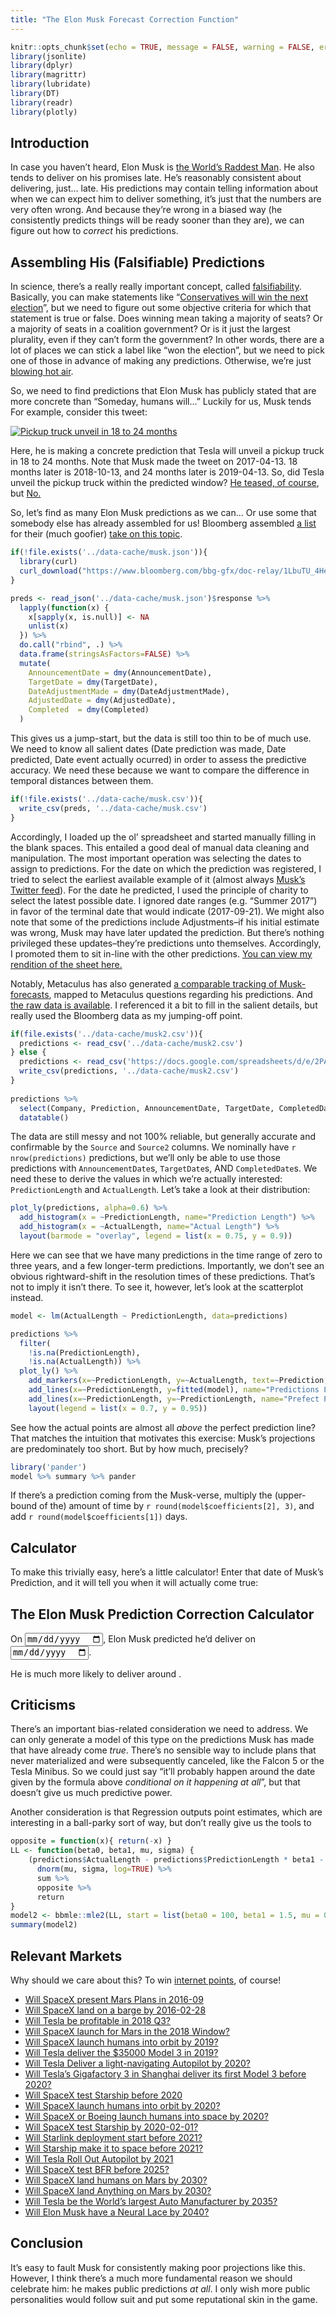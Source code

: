 ```yaml
---
title: "The Elon Musk Forecast Correction Function"
---
```


```r
knitr::opts_chunk$set(echo = TRUE, message = FALSE, warning = FALSE, error = FALSE)
library(jsonlite)
library(dplyr)
library(magrittr)
library(lubridate)
library(DT)
library(readr)
library(plotly)
```

## Introduction

In case you haven't heard, Elon Musk is [the World's Raddest Man](https://waitbutwhy.com/2015/05/elon-musk-the-worlds-raddest-man.html). He also tends to deliver on his promises late. He's reasonably consistent about delivering, just... late. His predictions may contain telling information about when we can expect him to deliver something, it's just that the numbers are very often wrong. And because they're wrong in a biased way (he consistently predicts things will be ready sooner than they are), we can figure out how to *correct* his predictions.

## Assembling His (Falsifiable) Predictions

In science, there's a really really important concept, called [falsifiability](https://en.wikipedia.org/wiki/Falsifiability). Basically, you can make statements like "[Conservatives will win the next election](https://www.metaculus.com/questions/3264/how-many-seats-will-the-conservative-and-unionist-party-win-in-the-next-uk-general-election/)", but we need to figure out some objective criteria for which that statement is true or false. Does winning mean taking a majority of seats? Or a majority of seats in a coalition government? Or is it just the largest plurality, even if they can't form the government? In other words, there are a lot of places we can stick a label like "won the election", but we need to pick one of those in advance of making any predictions. Otherwise, we're just [blowing hot air](https://www.hamilton.edu/documents/Analysis-of-Forcast-Accuracy-in-the-Political-Media.pdf).

So, we need to find predictions that Elon Musk has publicly stated that are more concrete than "Someday, humans will..." Luckily for us, Musk tends For example, consider this tweet:

[![Pickup truck unveil in 18 to 24 months](https://aaboyles.github.io/Essays/imgs/Elon.PNG)](https://twitter.com/elonmusk/status/852581322451111936)

Here, he is making a concrete prediction that Tesla will unveil a pickup truck in 18 to 24 months. Note that Musk made the tweet on 2017-04-13. 18 months later is 2018-10-13, and 24 months later is 2019-04-13. So, did Tesla unveil the pickup truck within the predicted window? [He teased, of course](https://twitter.com/elonmusk/status/1106714774694297601/photo/1), but [No.](https://twitter.com/elonmusk/status/1170401244310949888)

So, let's find as many Elon Musk predictions as we can... Or use some that somebody else has already assembled for us! Bloomberg assembled [a list](https://www.bloomberg.com/bbg-gfx/doc-relay/1LbuTU_4Hezk524N_j7hHhDhgbYBuacuX3frK4TzyGrY/data.json) for their (much goofier) [take on this topic](https://www.bloomberg.com/features/elon-musk-goals/). 

```r
if(!file.exists('../data-cache/musk.json')){
  library(curl)
  curl_download("https://www.bloomberg.com/bbg-gfx/doc-relay/1LbuTU_4Hezk524N_j7hHhDhgbYBuacuX3frK4TzyGrY/data.json", '../data-cache/musk.json')
}

preds <- read_json('../data-cache/musk.json')$response %>%
  lapply(function(x) {
    x[sapply(x, is.null)] <- NA
    unlist(x)
  }) %>%
  do.call("rbind", .) %>%
  data.frame(stringsAsFactors=FALSE) %>%
  mutate(
    AnnouncementDate = dmy(AnnouncementDate),
    TargetDate = dmy(TargetDate),
    DateAdjustmentMade = dmy(DateAdjustmentMade),
    AdjustedDate = dmy(AdjustedDate),
    Completed  = dmy(Completed)
  )
```

This gives us a jump-start, but the data is still too thin to be of much use. We need to know all salient dates (Date prediction was made, Date predicted, Date event actually ocurred) in order to assess the predictive accuracy. We need these because we want to compare the difference in temporal distances between them.

```r
if(!file.exists('../data-cache/musk.csv')){
  write_csv(preds, '../data-cache/musk.csv')
}
```

Accordingly, I loaded up the ol' spreadsheet and started manually filling in the blank spaces. This entailed a good deal of manual data cleaning and manipulation. The most important operation was selecting the dates to assign to predictions. For the date on which the prediction was registered, I tried to select the earliest available example of it (almost always [Musk's Twitter feed](https://twitter.com/elonmusk)). For the date he predicted, I used the principle of charity to select the latest possible date. I ignored date ranges (e.g. "Summer 2017") in favor of the terminal date that would indicate (2017-09-21). We might also note that some of the predictions include Adjustments--if his initial estimate was wrong, Musk may have later updated the prediction. But there's nothing privileged these updates--they're predictions unto themselves. Accordingly, I promoted them to sit in-line with the other predictions. [You can view my rendition of the sheet here.](https://docs.google.com/spreadsheets/d/1rRD3CsQLuiglHqma778PCOtAOODcjIs94xcdhRQ6uJE)

Notably, Metaculus has also generated [a comparable tracking of Musk-forecasts](https://www.metaculus.com/visualizations/elon-musk-timeline/), mapped to Metaculus questions regarding his predictions. And [the raw data is available](https://www.metaculus.com/visualizations/elon-musk-timeline/data/). I referenced it a bit to fill in the salient details, but really used the Bloomberg data as my jumping-off point.

```r
if(file.exists('../data-cache/musk2.csv')){
  predictions <- read_csv('../data-cache/musk2.csv')
} else {
  predictions <- read_csv('https://docs.google.com/spreadsheets/d/e/2PACX-1vT2680-9o56BFlxnt6pEaX63-3bAJ-YWmDCrDQ-Al6Se_NCMBcznCzQElMLSD5L2NZk_o1psoXkpBXG/pub?gid=0&single=true&output=csv')
  write_csv(predictions, '../data-cache/musk2.csv')
}
  
predictions %>%
  select(Company, Prediction, AnnouncementDate, TargetDate, CompletedDate) %>%
  datatable()
```

The data are still messy and not 100% reliable, but generally accurate and confirmable by the `Source` and `Source2` columns. We nominally have `r nrow(predictions)` predictions, but we'll only be able to use those predictions with `AnnouncementDate`s, `TargetDate`s, AND `CompletedDate`s. We need these to derive the values in which we're actually interested: `PredictionLength` and `ActualLength`. Let's take a look at their distribution:

```r
plot_ly(predictions, alpha=0.6) %>%
  add_histogram(x = ~PredictionLength, name="Prediction Length") %>%
  add_histogram(x = ~ActualLength, name="Actual Length") %>%
  layout(barmode = "overlay", legend = list(x = 0.75, y = 0.9))
```

Here we can see that we have many predictions in the time range of zero to three years, and a few longer-term predictions. Importantly, we don't see an obvious rightward-shift in the resolution times of these predictions. That's not to imply it isn't there. To see it, however, let's look at the scatterplot instead.

```r
model <- lm(ActualLength ~ PredictionLength, data=predictions)

predictions %>%
  filter(
    !is.na(PredictionLength),
    !is.na(ActualLength)) %>%
  plot_ly() %>%
    add_markers(x=~PredictionLength, y=~ActualLength, text=~Prediction, hoverinfo="text", color=~Company) %>%
    add_lines(x=~PredictionLength, y=fitted(model), name="Predictions Line-of-best-fit") %>%
    add_lines(x=~PredictionLength, y=~PredictionLength, name="Prefect Predictions") %>%
    layout(legend = list(x = 0.7, y = 0.95))
```

See how the actual points are almost all *above* the perfect prediction line? That matches the intuition that motivates this exercise: Musk's projections are predominately too short. But by how much, precisely?

```r
library('pander')
model %>% summary %>% pander
```

If there's a prediction coming from the Musk-verse, multiply the (upper-bound of the) amount of time by `r round(model$coefficients[2], 3)`, and add `r round(model$coefficients[1])` days.

## Calculator

To make this trivially easy, here's a little calculator! Enter that date of Musk's Prediction, and it will tell you when it will actually come true:

<div class="jumbotron">
  <h2>The Elon Musk Prediction Correction Calculator</h2>
  <form class="form-inline">
    <p>On <input id="datePredictionMade" class="form-control" type="date">, Elon Musk predicted he'd deliver on <input id="datePredicted" class="form-control" type="date">.</p>
    <p>He is much more likely to deliver around <span id="predictionResult"></span>.</p>
  </form>
  <script>
$(function(){
  var msPerDay = 1000*60*60*24;
  var today = new Date().toISOString().substr(0,10);
  var threeMonthsFromNow = new Date(90*msPerDay + Date.now()).toISOString().substring(0,10);
  $('#datePredicted').on('change', function(){
    $('#datePredictionMade').attr('max', this.value);
  }).val(threeMonthsFromNow).attr('min', today);
  $('#datePredictionMade').on('input', function(){
    $('#datePredicted').attr('min', this.value);
  }).val(today);
  $('#datePredictionMade, #datePredicted').on('input', function(){
    var date1 = new Date($('#datePredictionMade').val());
    var date2 = new Date($('#datePredicted').val());
    var days = fit(Math.floor((date2 - date1) / msPerDay));
    $('#predictionResult').text(format((new Date(date1.getTime() + days*msPerDay)).toLocaleString()));
  });
  function fit(days){
    return `r model$coefficients[2]` * days + `r model$coefficients[1]`;
  }
  function format(d){
    var s = d.toLocaleString();
    return s.substring(0, s.indexOf(','));
  }
});
  </script>
</div>

## Criticisms

There's an important bias-related consideration we need to address. We can only generate a model of this type on the predictions Musk has made that have already come *true*. There's no sensible way to include plans that never materialized and were subsequently canceled, like the Falcon 5 or the Tesla Minibus. So we could just say "it'll probably happen around the date given by the formula above *conditional on it happening at all*", but that doesn't give us much predictive power.

Another consideration is that Regression outputs point estimates, which are interesting in a ball-parky sort of way, but don't really give us the tools to 

```r
opposite = function(x){ return(-x) }
LL <- function(beta0, beta1, mu, sigma) {
    (predictions$ActualLength - predictions$PredictionLength * beta1 - beta0) %>%
      dnorm(mu, sigma, log=TRUE) %>%
      sum %>%
      opposite %>%
      return
}
model2 <- bbmle::mle2(LL, start = list(beta0 = 100, beta1 = 1.5, mu = 0, sigma=1))
summary(model2)
```

## Relevant Markets

Why should we care about this? To win [internet points](https://www.metaculus.com/help/faq/#howscore), of course!

* [Will SpaceX present Mars Plans in 2016-09](https://www.metaculus.com/questions/308/spacexs-blueprint-to-mars-presented-in-late-september/)
* [Will SpaceX land on a barge by 2016-02-28](https://www.metaculus.com/questions/2/will-spacex-successfully-land-a-falcon-9-rocket-on-a-barge-by-february-28-2016/)
* [Will Tesla be profitable in 2018 Q3?](https://www.metaculus.com/questions/1041/will-tesla-be-profitable-in-q3-2018/)
* [Will SpaceX launch for Mars in the 2018 Window?](https://www.metaculus.com/questions/224/will-spacex-launch-for-mars-in-the-2018-window/)
* [Will SpaceX launch humans into orbit by 2019?](https://www.metaculus.com/questions/646/attempted-manned-spacex-flight-in-2018/)
* [Will Tesla deliver the $35000 Model 3 in 2019?](https://www.metaculus.com/questions/1533/will-tesla-deliver-first-35000-model-3-in-2019/)
* [Will Tesla Deliver a light-navigating Autopilot by 2020?](https://www.gjopen.com/questions/1099-before-1-january-2020-will-tesla-release-an-autopilot-feature-designed-to-navigate-traffic-lights)
* [Will Tesla's Gigafactory 3 in Shanghai deliver its first Model 3 before 2020?](https://www.gjopen.com/questions/1295-before-31-december-2019-will-a-model-3-produced-in-tesla-s-shanghai-gigafactory-3-be-delivered-to-a-customer)
* [Will SpaceX test Starship before 2020](https://www.metaculus.com/questions/1673/will-spacex-start-testing-a-starship-bfs-before-2020/)
* [Will SpaceX launch humans into orbit by 2020?](https://www.metaculus.com/questions/1355/attempted-crewed-spacex-flight-prior-to-2020/)
* [Will SpaceX or Boeing launch humans into space by 2020?](https://www.gjopen.com/questions/1124-before-1-january-2020-will-either-spacex-or-boeing-launch-its-first-crewed-space-mission)
* [Will SpaceX test Starship by 2020-02-01?](https://www.metaculus.com/questions/3193/will-spacex-test-a-stainless-steel-prototype-starship-by-february-1/)
* [Will Starlink deployment start before 2021?](https://www.metaculus.com/questions/664/will-skynet-the-spacex-satellite-internet-version-start-deployment-by-2020/)
* [Will Starship make it to space before 2021?](https://www.metaculus.com/questions/1682/will-spacex-starship-with-or-without-a-booster-reach-space-before-2021/)
* [Will Tesla Roll Out Autopilot by 2021](https://www.metaculus.com/questions/2631/will-tesla-roll-out-the-fully-autonomous-autopilot-feature-before-2021/)
* [Will SpaceX test BFR before 2025?](https://www.metaculus.com/questions/612/will-spacex-test-launch-the-bfr-before-2025/)
* [Will SpaceX land humans on Mars by 2030?](https://www.metaculus.com/questions/349/will-spacex-land-people-on-mars-prior-to-2030/)
* [Will SpaceX land Anything on Mars by 2030?](https://www.metaculus.com/questions/737/will-spacex-land-anything-on-mars-by-2030/)
* [Will Tesla be the World's largest Auto Manufacturer by 2035?](https://www.metaculus.com/questions/980/will-tesla-become-the-largest-car-company-in-the-world-by-sales-prior-to-2035/)
* [Will Elon Musk have a Neural Lace by 2040?](https://www.metaculus.com/questions/2955/when-will-elon-musk-have-any-device-such-as-a-brain-machine-interface-surgically-implanted-into-his-brain/)

## Conclusion

It's easy to fault Musk for consistently making poor projections like this. However, I think there's a much more fundamental reason we should celebrate him: he makes public predictions _at all_. I only wish more public personalities would follow suit and put some reputational skin in the game.
